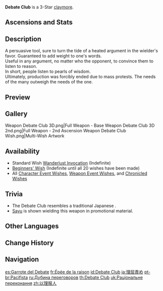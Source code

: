 {{Weapon Infobox
|title          = De&shy;bate Club
|id             = 12305
|image          = <gallery>
Weapon Debate Club.png|Base
Weapon Debate Club 2nd.png|2nd Ascension
</gallery>
|type           = Claymore
|releaseDate    = 2020-09-28
|quality        = 3
|base_atk       = 39
|2nd_stat_type  = ATK
|2nd_stat       = 7.7%
|passive        = Blunt Conclusion
|effect         = After using an Elemental Skill, Normal or Charged Attacks, on hit, deal an additional (var1)% ATK DMG in a small area. Effect lasts 15s. DMG can only occur once every 3s.
|eff_rank1_var1 = 60
|eff_rank2_var1 = 75
|eff_rank3_var1 = 90
|eff_rank4_var1 = 105
|eff_rank5_var1 = 120
|eff_att1       = Physical DMG
|eff_att2       = Effect Triggered by Normal Attack
|obtain         = Wishes
}}
{{Description|A handy club made of fine steel. The most persuasive line of reasoning in any debater's arsenal.}}
'''Debate Club''' is a 3-Star [[claymore]].

==Ascensions and Stats==
{{Weapon Ascensions and Stats
|ascendMat1 = Mist Veiled Lead Elixir
|ascendMat2 = Mist Veiled Mercury Elixir
|ascendMat3 = Mist Veiled Gold Elixir
|ascendMat4 = Mist Veiled Primo Elixir
|bossMat1   = Mist Grass Pollen
|bossMat2   = Mist Grass
|bossMat3   = Mist Grass Wick
|commonMat1 = Damaged Mask
|commonMat2 = Stained Mask
|commonMat3 = Ominous Mask
}}

==Description==
A persuasive tool, sure to turn the tide of a heated argument in the wielder's favor. Guaranteed to add weight to one's words.<br>
Useful in any argument, no matter who the opponent, to convince them to listen to reason.<br>
In short, people listen to pearls of wisdom.<br>
Ultimately, production was forcibly ended due to mass protests. The needs of the many outweigh the needs of the one.

==Preview==
{{Preview
|file    = Weapon Debate Club Passive
|caption = Passive: Blunt Conclusion
}}

==Gallery==
<gallery>
Weapon Debate Club 3D.png|Full Weapon - Base
Weapon Debate Club 3D 2nd.png|Full Weapon - 2nd Ascension
Weapon Debate Club Wish.png|Multi-Wish Artwork
</gallery>

==Availability==
*Standard Wish [[Wanderlust Invocation]] (Indefinite)
*[[Beginners' Wish]] (Indefinite until all 20 wishes have been made)
*All [[Character Event Wish]]es, [[Weapon Event Wish]]es, and [[Chronicled Wish]]es

==Trivia==
*The Debate Club resembles a traditional Japanese {{w|Kanabō|kanabou}}.
*[[Sayu]] is shown wielding this weapon in promotional material.

==Other Languages==
{{Other Languages
|1_en      = Debate Club
|1_zhs     = 以理服人
|1_zhs_rm  = Yǐlǐ Fúrén
|1_zht     = 以理服人
|1_zht_rm  = Yǐlǐ Fúrén
|1_zh_tl   = Persuasion Through Reason
|1_ja      = 理屈責め
|1_ja_rm   = Rikutsu-zeme
|1_ja_tl   = Harsh Logical Criticism
|1_ko      = 훌륭한 대화수단
|1_ko_tl   = The Great Communicator
|1_es      = Garrote del Debate
|1_es_tl   = Debate Club
|1_fr      = Épée de la raison
|1_fr_tl   = Sword of Reason
|1_ru      = Дубина переговоров
|1_ru_tl   = Club of Negotiations
|1_th      = Debate Club
|1_vi      = Gậy Thu Phục
|1_vi_tl   = Subduing Club
|1_de      = Schlagfestes Argument
|1_de_tl   = Solid Argument
|1_de_note = {{de|Schlagfestes Argument|lit=Impact-resistant Argument}} is a german phrase for an unbeatable argument.
|1_id      = Debate Club
|1_pt      = Pacifista
|1_pt_tl   = Pacifist
|1_pt_note = Formerly {{pt|Porrete da Razão|Cudgel of Reason,}} its name was changed in [[Version/2.8|Version 2.8]].
|1_tr      = İkna Sopası
|1_tr_tl   = Persuasion Stick
|1_it      = Mazza della persuasione
|1_it_tl   = Persuasion Club

|2_en      = Blunt Conclusion
|2_zhs     = 有话直说
|2_zhs_rm  = Yǒuhuà Zhíshuō
|2_zht     = 有話直說
|2_zht_rm  = Yǒuhuà Zhíshuō
|2_zh_tl   = Tell It Like It Is
|2_ja      = 率直に話を言え
|2_ja_rm   = Socchoku ni Hanashi wo Ie
|2_ja_tl   = Tell It Like It Is
|2_ko      = 직설
|2_ko_tl   = Straight Talk
|2_es      = Conclusión contundente
|2_es_tl   = Forceful Conclusion
|2_fr      = Franc-parler
|2_fr_tl   = Straight-Talk
|2_ru      = Говори как есть
|2_ru_tl   = Talk How It Is
|2_th      = Blunt Conclusion
|2_vi      = Lời Nói Thẳng Thắn
|2_vi_tl   = 
|2_de      = Direktheit
|2_de_tl   = Directness
|2_id      = Blunt Conclusion
|2_pt      = Convencer
|2_pt_tl   = 
|2_tr      = Kesin Sonuç
|2_tr_tl   = Final Conclusion
|2_it      = Schiettezza
|2_it_tl   = 
}}

==Change History==
{{Change History|1.0}}

==Navigation==
{{Weapon Navbox|Claymores}}

[[es:Garrote del Debate]]
[[fr:Épée de la raison]]
[[id:Debate Club]]
[[ja:理屈責め]]
[[pt-br:Pacifista]]
[[ru:Дубина переговоров]]
[[th:Debate Club]]
[[uk:Раціональне переконання]]
[[zh:以理服人]]